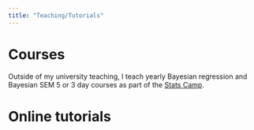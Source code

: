 ```yaml
---
title: "Teaching/Tutorials"
---
```



# Courses

Outside of my university teaching, I teach yearly Bayesian regression and Bayesian SEM 5 or 3 day courses as part of the [Stats Camp](https://www.statscamp.org/).

# Online tutorials